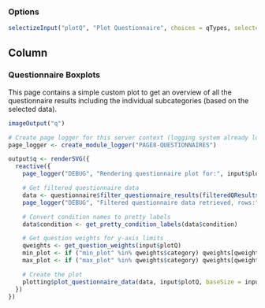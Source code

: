 ### Options

```r
selectizeInput("plotQ", "Plot Questionnaire", choices = qTypes, selected = qTypes[1], multiple = FALSE)
```

Column
--------------------------------------------

### Questionnaire Boxplots  {data-height=1500}
This page contains a simple custom plot to get an overview of all the questionnaire results including the individual subcategories (based on the selected data).
```r
imageOutput("q")
```

```r
# Create page logger for this server context (logging system already loaded globally)
page_logger <- create_module_logger("PAGE8-QUESTIONNAIRES")

output$q <- renderSVG({
  reactive({
    page_logger("DEBUG", "Rendering questionnaire plot for:", input$plotQ)

    # Get filtered questionnaire data
    data <- questionnaire$filter_questionnaire_results(filteredQResults(), input$plotQ)
    page_logger("DEBUG", "Filtered questionnaire data retrieved, rows:", nrow(data))

    # Convert condition names to pretty labels
    data$condition <- get_pretty_condition_labels(data$condition)

    # Get question weights for y-axis limits
    qweights <- get_question_weights(input$plotQ)
    min_plot <- if ("min_plot" %in% qweights$category) qweights[qweights$category == "min_plot", "weight"] else NULL
    max_plot <- if ("max_plot" %in% qweights$category) qweights[qweights$category == "max_plot", "weight"] else NULL

    # Create the plot
    plotting$plot_questionnaire_data(data, input$plotQ, baseSize = input$baseSize, min_plot = min_plot, max_plot = max_plot)
  })
})
```

